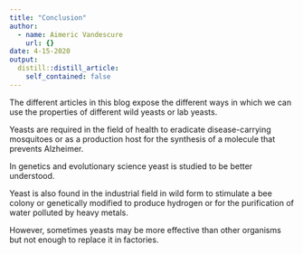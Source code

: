 ```yaml
---
title: "Conclusion"
author:
  - name: Aimeric Vandescure
    url: {}
date: 4-15-2020
output:
  distill::distill_article:
    self_contained: false
---
```


The different articles in this blog expose the different ways in which we can use the properties of different wild yeasts or lab yeasts. 

Yeasts are required in the field of health to eradicate disease-carrying mosquitoes or as a production host for the synthesis of a molecule that prevents Alzheimer. 

In genetics and evolutionary science yeast is studied to be better understood. 

Yeast is also found in the industrial field in wild form to stimulate a bee colony or genetically modified to produce hydrogen or for the purification of water polluted by heavy metals. 

However, sometimes yeasts may be more effective than other organisms but not enough to replace it in factories. 


